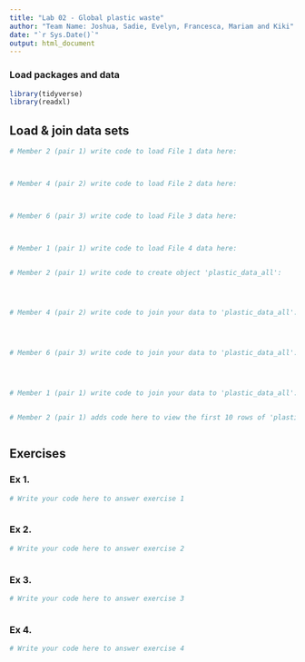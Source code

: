 ```yaml
---
title: "Lab 02 - Global plastic waste"
author: "Team Name: Joshua, Sadie, Evelyn, Francesca, Mariam and Kiki"
date: "`r Sys.Date()`"
output: html_document
---
```


### Load packages and data

```r
library(tidyverse)
library(readxl)
```


## Load & join data sets

```r
# Member 2 (pair 1) write code to load File 1 data here:



# Member 4 (pair 2) write code to load File 2 data here:



# Member 6 (pair 3) write code to load File 3 data here:



# Member 1 (pair 1) write code to load File 4 data here:



```



```r
# Member 2 (pair 1) write code to create object 'plastic_data_all':




# Member 4 (pair 2) write code to join your data to 'plastic_data_all':




# Member 6 (pair 3) write code to join your data to 'plastic_data_all':




# Member 1 (pair 1) write code to join your data to 'plastic_data_all':



```


```r
# Member 2 (pair 1) adds code here to view the first 10 rows of 'plastic_data_all'



```



## Exercises

### Ex 1.

```r
# Write your code here to answer exercise 1



```



### Ex 2.

```r
# Write your code here to answer exercise 2



```


### Ex 3.

```r
# Write your code here to answer exercise 3



```


### Ex 4.

```r
# Write your code here to answer exercise 4



```
